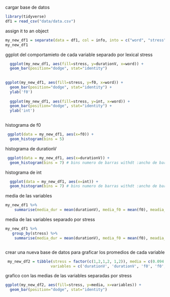 



cargar base de datos 
```{r, warning=FALSE, message=FALSE}
library(tidyverse)
df1 = read_csv("data/data.csv")

```

 


assign it to an object
```{r}
my_new_df1 = separate(data = df1, col = info, into = c("word", "stress"), sep = "_") 
my_new_df1
```


ggplot del comportamieto de cada variable separado por lexical stress
  
```{r}

  ggplot(my_new_df1, aes(fill=stress, y=durationV, x=word)) + 
  geom_bar(position="dodge", stat="identity")
  
  
ggplot(my_new_df1, aes(fill=stress, y=f0, x=word)) + 
  geom_bar(position="dodge", stat="identity") +
  ylab('f0')
  
  ggplot(my_new_df1, aes(fill=stress, y=int, x=word)) + 
  geom_bar(position="dodge", stat="identity") +
  ylab('int')
  
```
  
  
 

  

histograma de f0

```{r}
 ggplot(data = my_new_df1, aes(x=f0)) + 
  geom_histogram(bins = 5)

```

histograma de durationV
  

```{r}
 ggplot(data = my_new_df1, aes(x=durationV)) + 
  geom_histogram(bins = 7) # bins numero de barras withdt :ancho de barra 


```
  

  
  histograma de  int
  
```{r}
  ggplot(data = my_new_df1, aes(x=int)) + 
  geom_histogram(bins = 7) # bins numero de barras withdt :ancho de barra 


```
  
  media de las variables
 
```{r} 
my_new_df1 %>%
    summarise(media_dur = mean(durationV), media_f0 = mean(f0), meadia_int = mean(int)) 

```

  media de las variables separado por stress
```{r}
my_new_df1 %>%
   group_by(stress) %>%
    summarise(media_dur = mean(durationV), media_f0 = mean(f0), meadia_int = mean(int)) 



```
  
 
    
  crear una nueva base de datos para graficar los promedios de cada variable 
```{r}
 my_new_df2 = tibble(stress = factor(c(1,2,1,2, 1,2)), media = c(0.094, 0.078, 173, 157, 68.5, 60.2),
                    variables = c('durationV', 'durationV', 'f0', 'f0', 'int', 'int'))

```
  
    
 

grafico con las medias de las variables separadas por stress
```{r}
ggplot(my_new_df2, aes(fill=stress, y=media, x=variables)) + 
  geom_bar(position="dodge", stat="identity") 

```



  